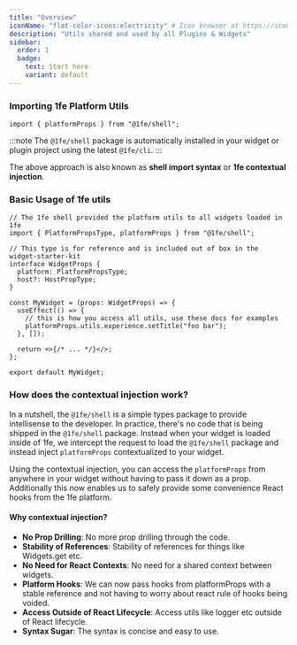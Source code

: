 ```yaml
---
title: "Overview"
iconName: "flat-color-icons:electricity" # Icon browser at https://icon-sets.iconify.design/
description: "Utils shared and used by all Plugins & Widgets"
sidebar:
  order: 1
  badge:
    text: Start here
    variant: default
---
```


### Importing 1fe Platform Utils

```tsx
import { platformProps } from "@1fe/shell";
```

:::note
The `@1fe/shell` package is automatically installed in your widget or plugin project using the latest `@1fe/cli`.
:::

The above approach is also known as **shell import syntax** or **1fe contextual injection**.

### Basic Usage of 1fe utils

```tsx
// The 1fe shell provided the platform utils to all widgets loaded in 1fe
import { PlatformPropsType, platformProps } from "@1fe/shell";

// This type is for reference and is included out of box in the widget-starter-kit
interface WidgetProps {
  platform: PlatformPropsType;
  host?: HostPropType;
}

const MyWidget = (props: WidgetProps) => {
  useEffect(() => {
    // this is how you access all utils, use these docs for examples
    platformProps.utils.experience.setTitle("foo bar");
  }, []);

  return <>{/* ... */}</>;
};

export default MyWidget;
```

### How does the contextual injection work?

In a nutshell, the `@1fe/shell` is a simple types package to provide intellisense to the developer. In practice, there's no code that is being shipped in the `@1fe/shell` package. Instead when your widget is loaded inside of 1fe, we intercept the request to load the `@1fe/shell` package and instead inject `platformProps` contextualized to your widget.

Using the contextual injection, you can access the `platformProps` from anywhere in your widget without having to pass it down as a prop. Additionally this now enables us to safely provide some convenience React hooks from the 1fe platform.

#### Why contextual injection?

- **No Prop Drilling**: No more prop drilling through the code.
- **Stability of References**: Stability of references for things like Widgets.get etc.
- **No Need for React Contexts**: No need for a shared context between widgets.
- **Platform Hooks**: We can now pass hooks from platformProps with a stable reference and not having to worry about react rule of hooks being voided.
- **Access Outside of React Lifecycle**: Access utils like logger etc outside of React lifecycle.
- **Syntax Sugar**: The syntax is concise and easy to use.
